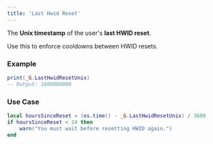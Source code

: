 ```yaml
---
title: 'Last Hwid Reset'
---
```


The **Unix timestamp** of the user's **last HWID reset**.

<Callout type="info" emoji="🔐">
Use this to enforce cooldowns between HWID resets.
</Callout>

### Example

```lua
print(_G.LastHwidResetUnix)
-- Output: 1690000000
```

### Use Case

```lua
local hoursSinceReset = (os.time() - _G.LastHwidResetUnix) / 3600
if hoursSinceReset < 24 then
    warn("You must wait before resetting HWID again.")
end
```
